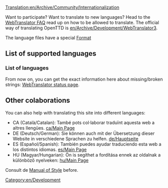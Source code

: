 [[Translation:en/Archive/Community/Internationalization]]
[[Category:en/Development]]

Want to participate? Want to translate to new languages? Head to the [http://translator.openttd.org/en/faq WebTranslator FAQ] read up on how to be allowed to translate. The official way of translating OpenTTD is [[en/Archive/Development/WebTranslator3]].

The language files have a special [[en/Archive/Source/OpenTTDDevBlackBook/Format of langfiles|Format]]

=='''List of supported languages'''==

==='''List of languages'''===
From now on, you can get the exact information here about missing/broken strings:
[http://translator.openttd.org/status WebTranslator status page].

=='''Other colaborations'''==
You can also help with translating this site into different languages:

*CA (Català/Catalan): També pots col·laborar traduïnt aquesta web a altres llengües. [[ca/Main Page]] 
*DE (Deutsch/German): Sie können auch mit der Übersetzung dieser Website in verschiedene Sprachen zu helfen. [[de/Hauptseite]]
*ES (Español/Spanish): También puedes ayudar traduciendo esta web a los distintos idiomas. [[es/Main Page]]
*HU (Magyar/Hungarian): Ön is segíthet a fordítása ennek az oldalnak a különböző nyelveken: [[hu/Main Page]]

Consult de [[en/Wiki/Manual of Style#non-english-pages|Manual of Style]] before.
